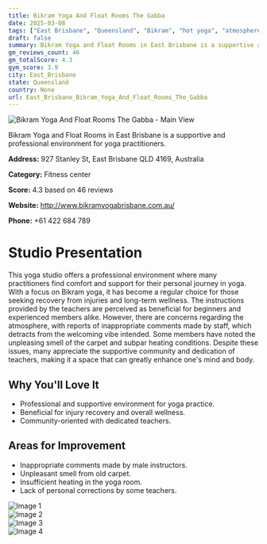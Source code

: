 ```yaml
---
title: Bikram Yoga And Float Rooms The Gabba
date: 2025-03-08
tags: ["East Brisbane", "Queensland", "Bikram", "hot yoga", "atmosphere", "community", "East Brisbane"]  
draft: false
summary: Bikram Yoga and Float Rooms in East Brisbane is a supportive and professional environment for yoga practitioners.
gm_reviews_count: 46
gm_totalScore: 4.3
gym_score: 3.9
city: East_Brisbane
state: Queensland
country: None
url: East_Brisbane_Bikram_Yoga_And_Float_Rooms_The_Gabba
---
```


<div className="aspect-[16/9] relative my-8">
  <img 
    src="https://lh5.googleusercontent.com/p/AF1QipNfAoFWXsQW6UZUtnJa4p8IXRVtxOz9LUa5K5Dr=w1920-h1080-k-no"
    alt="Bikram Yoga And Float Rooms The Gabba - Main View"
    className="object-cover absolute inset-0 w-full h-full rounded-lg"
  />
</div>

Bikram Yoga and Float Rooms in East Brisbane is a supportive and professional environment for yoga practitioners.

**Address:** 927 Stanley St, East Brisbane QLD 4169, Australia

**Category:** Fitness center

**Score:** 4.3 based on 46 reviews

**Website:** http://www.bikramyogabrisbane.com.au/

**Phone:** +61 422 684 789

# Studio Presentation

This yoga studio offers a professional environment where many practitioners find comfort and support for their personal journey in yoga. With a focus on Bikram yoga, it has become a regular choice for those seeking recovery from injuries and long-term wellness. The instructions provided by the teachers are perceived as beneficial for beginners and experienced members alike. However, there are concerns regarding the atmosphere, with reports of inappropriate comments made by staff, which detracts from the welcoming vibe intended. Some members have noted the unpleasing smell of the carpet and subpar heating conditions. Despite these issues, many appreciate the supportive community and dedication of teachers, making it a space that can greatly enhance one's mind and body.

## Why You'll Love It

- Professional and supportive environment for yoga practice.
- Beneficial for injury recovery and overall wellness.
- Community-oriented with dedicated teachers.

## Areas for Improvement

- Inappropriate comments made by male instructors.
- Unpleasant smell from old carpet.
- Insufficient heating in the yoga room.
- Lack of personal corrections by some teachers.

<div className="grid grid-cols-1 xl:grid-cols-2 gap-4 my-8">
<div className="aspect-[4/3] relative"><img src="https://lh5.googleusercontent.com/p/AF1QipPa-bhZo0ykHihaeEL2hetqppstgDfDw1ol72nQ=w1920-h1080-k-no" alt="Image 1" className="object-cover absolute inset-0 w-full h-full rounded-lg" /></div>
<div className="aspect-[4/3] relative"><img src="https://lh5.googleusercontent.com/p/AF1QipNRPRNEvnWhZEGbGgvL9L9qUqIiNOLnO083L6Ow=w1920-h1080-k-no" alt="Image 2" className="object-cover absolute inset-0 w-full h-full rounded-lg" /></div>
<div className="aspect-[4/3] relative"><img src="https://lh5.googleusercontent.com/p/AF1QipP6Ds5fobGEkXh93DDEWxfTIauO0aRUdvXW37Vl=w1920-h1080-k-no" alt="Image 3" className="object-cover absolute inset-0 w-full h-full rounded-lg" /></div>
<div className="aspect-[4/3] relative"><img src="https://lh5.googleusercontent.com/p/AF1QipPFbSrWdChNS--DhpGgW0fZTrlrYojH4ba-pgH3=w1920-h1080-k-no" alt="Image 4" className="object-cover absolute inset-0 w-full h-full rounded-lg" /></div>
</div>